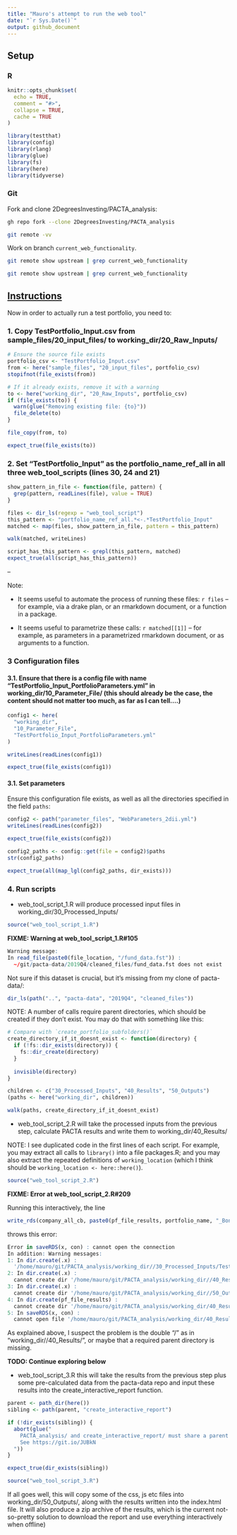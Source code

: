 ```yaml
---
title: "Mauro's attempt to run the web tool"
date: "`r Sys.Date()`"
output: github_document
---
```


## Setup

### R

```r
knitr::opts_chunk$set(
  echo = TRUE,
  comment = "#>",
  collapse = TRUE,
  cache = TRUE
)
```

```r
library(testthat)
library(config)
library(rlang)
library(glue)
library(fs)
library(here)
library(tidyverse)
```

### Git

Fork and clone 2DegreesInvesting/PACTA_analysis:

```bash
gh repo fork --clone 2DegreesInvesting/PACTA_analysis
```

```bash
git remote -vv
```

Work on branch `current_web_functionality`.

```bash
git remote show upstream | grep current_web_functionality
```

```bash
git remote show upstream | grep current_web_functionality
```

## [Instructions](https://bit.ly/2RCRJn7)

Now in order to actually run a test portfolio, you need to:

### 1. Copy TestPortfolio_Input.csv from sample_files/20_input_files/ to working_dir/20_Raw_Inputs/

```r
# Ensure the source file exists
portfolio_csv <- "TestPortfolio_Input.csv"
from <- here("sample_files", "20_input_files", portfolio_csv)
stopifnot(file_exists(from))

# If it already exists, remove it with a warning
to <- here("working_dir", "20_Raw_Inputs", portfolio_csv)
if (file_exists(to)) {
  warn(glue("Removing existing file: {to}"))
  file_delete(to)
}
```

```r
file_copy(from, to)
```

```r
expect_true(file_exists(to))
```

### 2. Set "TestPortfolio_Input" as the portfolio_name_ref_all in all three web_tool_scripts (lines 30, 24 and 21)

```r
show_pattern_in_file <- function(file, pattern) {
  grep(pattern, readLines(file), value = TRUE)
}
```

```r
files <- dir_ls(regexp = "web_tool_script")
this_pattern <- "portfolio_name_ref_all.*<-.*TestPortfolio_Input"
matched <- map(files, show_pattern_in_file, pattern = this_pattern)

walk(matched, writeLines)
```


```r
script_has_this_pattern <- grepl(this_pattern, matched)
expect_true(all(script_has_this_pattern))
```

--

Note:

* It seems useful to automate the process of running these files:  `r files` -- for example, via a drake plan, or an rmarkdown document, or a function in a package.

* It seems useful to parametrize these calls: `r matched[[1]]` -- for example, as parameters in a parametrized rmarkdown document, or as arguments to a function.


### 3 Configuration files

#### 3.1. Ensure that there is a config file with name "TestPortfolio_Input_PortfolioParameters.yml" in working_dir/10_Parameter_File/ (this should already be the case, the content should not matter too much, as far as I can tell….)

```r
config1 <- here(
  "working_dir",
  "10_Parameter_File",
  "TestPortfolio_Input_PortfolioParameters.yml"
)

writeLines(readLines(config1))
```

```r
expect_true(file_exists(config1))
```

#### 3.1. Set parameters

Ensure this configuration file exists, as well as all the directories specified in the field `paths`:

```r
config2 <- path("parameter_files", "WebParameters_2dii.yml")
writeLines(readLines(config2))
```

```r
expect_true(file_exists(config2))
```

```r
config2_paths <- config::get(file = config2)$paths
str(config2_paths)
```

```r
expect_true(all(map_lgl(config2_paths, dir_exists)))
```

### 4. Run scripts

* web_tool_script_1.R will produce processed input files in working_dir/30_Processed_Inputs/

```r
source("web_tool_script_1.R")
```

**FIXME: Warning at web_tool_script_1.R#105**

```r
Warning message:
In read_file(paste0(file_location, "/fund_data.fst")) :
  ~/git/pacta-data/2019Q4/cleaned_files/fund_data.fst does not exist
```

Not sure if this dataset is crucial, but it's missing from my clone of pacta-data/:

```r
dir_ls(path("..", "pacta-data", "2019Q4", "cleaned_files"))
```

NOTE: A number of calls require parent directories, which should be created if they don't exist. You may do that with something like this:

```r
# Compare with `create_portfolio_subfolders()`
create_directory_if_it_doesnt_exist <- function(directory) {
  if (!fs::dir_exists(directory)) {
    fs::dir_create(directory)
  }
  
  invisible(directory)
}

children <- c("30_Processed_Inputs", "40_Results", "50_Outputs")
(paths <- here("working_dir", children))

walk(paths, create_directory_if_it_doesnt_exist)
```

* web_tool_script_2.R will take the processed inputs from the previous step, calculate PACTA results and write them to working_dir/40_Results/

NOTE: I see duplicated code in the first lines of each script. For example, you may extract all calls to `library()` into a file packages.R; and you may also extract the repeated definitions of `working_location` (which I think should be `working_location <- here::here()`).

```r
source("web_tool_script_2.R")
```

**FIXME: Error at web_tool_script_2.R#209**

Running this interactively, the line

```r
write_rds(company_all_cb, paste0(pf_file_results, portfolio_name, "_Bonds_results_company.rda")) at web_tool_script_2.R#209
```

throws this error:

```r
Error in saveRDS(x, con) : cannot open the connection
In addition: Warning messages:
1: In dir.create(.x) :
  '/home/mauro/git/PACTA_analysis/working_dir//30_Processed_Inputs/TestPortfolio_Input' already exists
2: In dir.create(.x) :
  cannot create dir '/home/mauro/git/PACTA_analysis/working_dir//40_Results/TestPortfolio_Input', reason 'No such file or directory'
3: In dir.create(.x) :
  cannot create dir '/home/mauro/git/PACTA_analysis/working_dir//50_Outputs/TestPortfolio_Input', reason 'No such file or directory'
4: In dir.create(pf_file_results) :
  cannot create dir '/home/mauro/git/PACTA_analysis/working_dir/40_Results/TestPortfolio_Input', reason 'No such file or directory'
5: In saveRDS(x, con) :
  cannot open file '/home/mauro/git/PACTA_analysis/working_dir/40_Results/TestPortfolio_Input/TestPortfolio_Input_Bonds_results_company.rda': No such file or directory
```

As explained above, I suspect the problem is the double "/" as in "working_dir//40_Results/", or maybe that a required parent directory is missing.






**TODO: Continue exploring below**






* web_tool_script_3.R this will take the results from the previous step plus some pre-calculated data from the pacta-data repo and input these results into the create_interactive_report function.

```r
parent <- path_dir(here())
sibling <- path(parent, "create_interactive_report")

if (!dir_exists(sibling)) {
  abort(glue("
    PACTA_analysis/ and create_interactive_report/ must share a parent directory
    See https://git.io/JUBkN
  "))
}

expect_true(dir_exists(sibling))
```

```r
source("web_tool_script_3.R")
```

If all goes well, this will copy some of the css, js etc files into working_dir/50_Outputs/, along with the results written into the index.html file. It will also produce a zip archive of the results, which is the current not-so-pretty solution to download the report and use everything interactively when offline)

